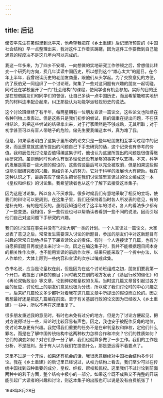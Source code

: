 ```yaml
---
---
---
```

title: 后记
---




储安平先生在暑假里到北平来，他希望我把在《乡土重建》后记里所预告的《中国社会结构》早一点整理出来，我对这件工作着实踌躇，因为这件工作要做到自己能满意的程度决不是这几年内可以完成的。

我这一年多来，为了四乡不安靖，一向想做的实地研究工作停顿之后，曾想借此转变一个研究的方向，费几年读读中国历史，所以想到这个“雄心太大”的题目。在今年上半年，我曾跟读历史的老朋友商量，跟他们从头学起。为了交换意见的方便，约了辰伯兄一同组织了一个讨论班，聚集了一些对这问题有兴趣的朋友一起切磋。同时还在学校里开了一门“社会结构”的课程，使同学也有机会参加。实际的目的还是在想借朋友们和同学们的督促，让自己多读一点中国历史，而且希望能和实地研究的材料连串配合起来，纠正那些认为功能学派轻视历史的说法。

这个讨论班继续了有半年，每两星期有一位朋友宣读一篇论文，这些论文也陆续在各种刊物上发表过。但是这些只是我们初步的尝试，目的偏重在提出问题，不在获得结论。若把这些尝试的结果拿出来，对于行家固然是不够成熟，无其所取；对于初学甚至可以有盲人带瞎子的危险。储先生要我编这本书，真为难了我。

但是，如果读者明白了这集子里所收的论文只是一些年轻朋友相互学习过程中的记录，而且愿意就这里所提出的问题自己下手去研究的话，这个记录也有参考的价值。我和辰伯兄讨论是否值得编这集子时，他也认为这里所提出的问题是很值得继续研究的。虽则他同时也承认有很多理论还没有足够的事实予以支持。本来，科学的发展是需要一些大胆的假设的，这些假设最后可以完全被取消，但是如果这些假设能引起研究者的兴趣，集结许多人的努力，它对于科学的发展也大有帮助。我在这种认识之下，最后答应了储先生把曾在我们讨论班里宣读过的论文编成这一本《皇权和绅权》的讨论集。我希望读者也从这个了解下去接受这本集子。

因为这是讨论集，所以各人不厌求异。很多时候我们有意地采取了相反的立场，使我们的辩论可以更周到。在这集子里，我们还保持着当时各人所发表的意见，有的是补充的，有的是相反的，虽则我知道经过了这半年的讨论，各人的看法多少都有了一些变更。我相信，多一些假设也可以帮助读者看到一些不同的说法，因而引起他们自己对这问题下手研究的兴趣。

我们的讨论班在事先并没有“讨论大纲”一类的计划。一个人宣读过一篇论文，大家发表了意见之后，常常发生需要深入讨论的新题目，参加的朋友们中对这新题目有兴趣的常常自动地担任了下届宣读论文的责任。有时一个人连接读了几篇，也有时自愿把旧题目再度提出来讨论一次。因之在编这集子时，我并不能根据题目间本身的相关性作次序，也不能用宣读的前后作次序，结果只能采取了一个折中办法，以人作单位，大体上顾到一些内容和宣读的次序以编成此集。

依书名说，应当是论皇权在前，但是因为在这个讨论班组成之初，朋友们要我第一个开口，我提出了绅权的题目；同时我又在别的地方发表了《基层行政的僵化》和《再论双轨政治》等文章，论到绅权和皇权的关系。当时这几篇文章曾引起过各方面的反应，讨论班上的朋友们意见也极为分歧，所以成了我们讨论时的中心兴趣之一。后来好几篇论文多少都针对着我在这几篇文章中所提出的假设而立论的。因之我想最好还是把这几篇编在前面。至于有关基层行政的论文因为已经收入《乡土重建》一书中，所以不再在这里重复了。

很多朋友重述我的意见时，有时也未免有过分的地方。但是为了讨论方便起见，把对方说得过分一些，辩论时比较容易有声色。因之，我也安于被配作反角的地位，使讨论本身更有兴趣。我觉得我们重要的任务不是在审判皇权和绅权，定他们什么罪名，而是在了解中国传统结构中这两种权力怎样合作和冲突？它们的性质如何？它们的演变如何？对它们多一分了解，我们也就算多做了一步工作。我们的工作是分析，不是批判。至于有人以为我们在提倡什么，那是更远得不着要点了。

这里不过是一个开端，如果还有机会的话，我很愿意继续对中国社会结构多作讨论。我在《乡土重建》的后记里已经说过，从权力结构上看去，我们至少可以在传统中国找到四种重要的成分，皇权、绅权、帮权和民权。这里我们不过讨论到前面两种中的若干方面，整个结构中极小的一部分。如果这个既不成熟又不完整的开端能引起广大读者的兴趣和讨论，则这本集子的出版也可以说是没有白费纸张了！

1948年8月28日